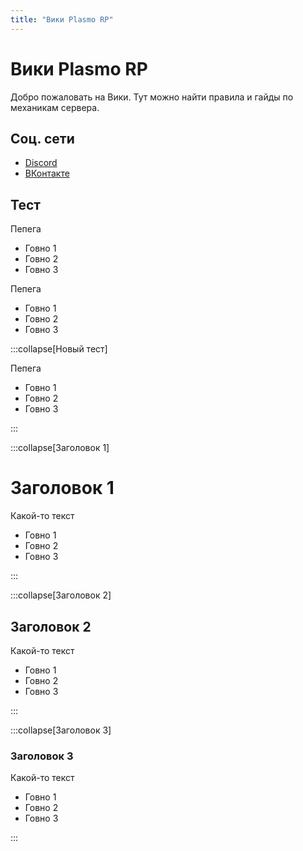 ```yaml
---
title: "Вики Plasmo RP"
---
```


# Вики Plasmo RP

Добро пожаловать на Вики. Тут можно найти правила и гайды по механикам сервера.

## Соц. сети

- [Discord](https://discord.gg/xVhST4gTFm)
- [ВКонтакте](https://vk.com/plasmorp)

## Тест

<Collapse summary="Тестовый коллапс">

Пепега

- Говно 1
- Говно 2
- Говно 3

</Collapse>

<Collapse summary="Тестовый коллапс">

Пепега

- Говно 1
- Говно 2
- Говно 3

</Collapse>

:::collapse[Новый тест]

Пепега

- Говно 1
- Говно 2
- Говно 3

:::

:::collapse[Заголовок 1]

# Заголовок 1

Какой-то текст

- Говно 1
- Говно 2
- Говно 3

:::

:::collapse[Заголовок 2]

## Заголовок 2

Какой-то текст

- Говно 1
- Говно 2
- Говно 3

:::

:::collapse[Заголовок 3]

### Заголовок 3

Какой-то текст

- Говно 1
- Говно 2
- Говно 3

:::